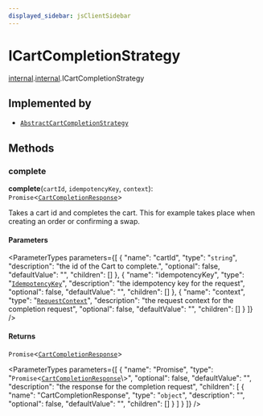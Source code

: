 ```yaml
---
displayed_sidebar: jsClientSidebar
---
```



# ICartCompletionStrategy

[internal](../../admin_discounts/modules/admin_discounts.internal.mdx).[internal](../modules/admin_discounts.internal.internal.mdx).ICartCompletionStrategy

## Implemented by

- [`AbstractCartCompletionStrategy`](../classes/admin_discounts.internal.internal.AbstractCartCompletionStrategy.mdx)

## Methods

### complete

**complete**(`cartId`, `idempotencyKey`, `context`): `Promise`<[`CartCompletionResponse`](../modules/admin_discounts.internal.internal.mdx#cartcompletionresponse)\>

Takes a cart id and completes the cart. This for example takes place when
creating an order or confirming a swap.

#### Parameters

<ParameterTypes parameters={[
  {
    "name": "cartId",
    "type": "`string`",
    "description": "the id of the Cart to complete.",
    "optional": false,
    "defaultValue": "",
    "children": []
  },
  {
    "name": "idempotencyKey",
    "type": "[`IdempotencyKey`](../classes/admin_discounts.internal.internal.IdempotencyKey.mdx)",
    "description": "the idempotency key for the request",
    "optional": false,
    "defaultValue": "",
    "children": []
  },
  {
    "name": "context",
    "type": "[`RequestContext`](../../admin_discounts/modules/admin_discounts.internal.mdx#requestcontext)",
    "description": "the request context for the completion request",
    "optional": false,
    "defaultValue": "",
    "children": []
  }
]} />

#### Returns

`Promise`<[`CartCompletionResponse`](../modules/admin_discounts.internal.internal.mdx#cartcompletionresponse)\>

<ParameterTypes parameters={[
  {
    "name": "Promise",
    "type": "`Promise`<[`CartCompletionResponse`](../modules/admin_discounts.internal.internal.mdx#cartcompletionresponse)\\>",
    "optional": false,
    "defaultValue": "",
    "description": "the response for the completion request",
    "children": [
      {
        "name": "CartCompletionResponse",
        "type": "`object`",
        "description": "",
        "optional": false,
        "defaultValue": "",
        "children": []
      }
    ]
  }
]} />
